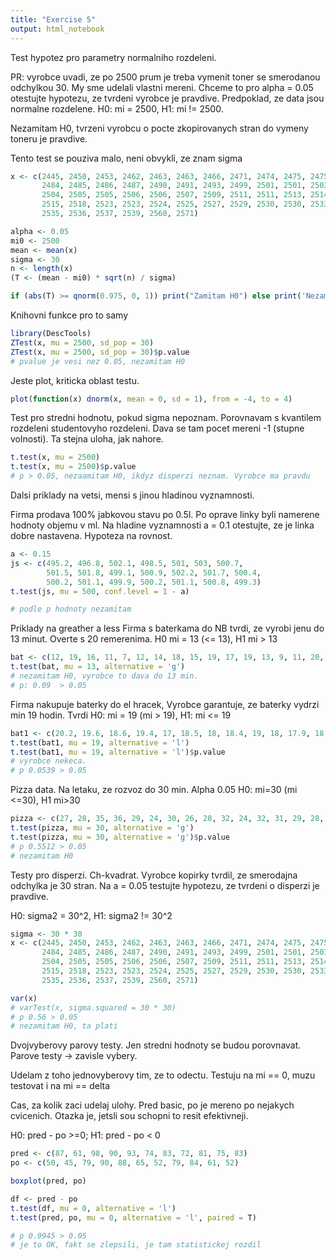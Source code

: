 ```yaml
---
title: "Exercise 5"
output: html_notebook
---
```

Test hypotez pro parametry normalniho rozdeleni.

PR: vyrobce uvadi, ze po 2500 prum je treba vymenit toner se smerodanou odchylkou 30. My sme udelali vlastni mereni.
Chceme to pro alpha = 0.05 otestujte hypotezu, ze tvrdeni vyrobce je pravdive. Predpoklad, ze data jsou normalne rozdelene.
H0: mi = 2500, H1: mi != 2500.

Nezamitam H0, tvrzeni vyrobcu o pocte zkopirovanych stran do vymeny toneru je pravdive.

Tento test se pouziva malo, neni obvykli, ze znam sigma
```r
x <- c(2445, 2450, 2453, 2462, 2463, 2463, 2466, 2471, 2474, 2475, 2475,
       2484, 2485, 2486, 2487, 2490, 2491, 2493, 2499, 2501, 2501, 2503,
       2504, 2505, 2505, 2506, 2506, 2507, 2509, 2511, 2511, 2513, 2514,
       2515, 2518, 2523, 2523, 2524, 2525, 2527, 2529, 2530, 2530, 2533,
       2535, 2536, 2537, 2539, 2560, 2571)

alpha <- 0.05
mi0 <- 2500
mean <- mean(x)
sigma <- 30
n <- length(x)
(T <- (mean - mi0) * sqrt(n) / sigma)

if (abs(T) >= qnorm(0.975, 0, 1)) print("Zamitam H0") else print('Nezamitam H0')
```
Knihovni funkce pro to samy
```r
library(DescTools)
ZTest(x, mu = 2500, sd_pop = 30)
ZTest(x, mu = 2500, sd_pop = 30)$p.value
# pvalue je vesi nez 0.05, nezamitam H0
```
Jeste plot, kriticka oblast testu.
```r
plot(function(x) dnorm(x, mean = 0, sd = 1), from = -4, to = 4)
```
Test pro stredni hodnotu, pokud sigma nepoznam. Porovnavam s kvantilem rozdeleni studentovyho rozdeleni. Dava se tam pocet mereni -1 (stupne volnosti).
Ta stejna uloha, jak nahore.
```r
t.test(x, mu = 2500)
t.test(x, mu = 2500)$p.value
# p > 0.05, nezaamitam H0, ikdyz disperzi neznam. Vyrobce ma pravdu
```
Dalsi priklady na vetsi, mensi s jinou hladinou vyznamnosti.

Firma prodava 100% jabkovou stavu po 0.5l. Po oprave linky byli namerene hodnoty objemu v ml. Na hladine vyznamnosti
a = 0.1 otestujte, ze je linka dobre nastavena. Hypoteza na rovnost.
```r
a <- 0.15
js <- c(495.2, 496.8, 502.1, 498.5, 501, 503, 500.7,
        501.5, 501.8, 499.1, 500.9, 502.2, 501.7, 500.4,
        500.2, 501.1, 499.9, 500.2, 501.1, 500.8, 499.3)
t.test(js, mu = 500, conf.level = 1 - a)

# podle p hodnoty nezamitam
```
Priklady na greather a less
Firma s baterkama do NB tvrdi, ze vyrobi jenu do 13 minut. Overte s 20 remerenima.
H0 mi = 13 (<= 13), H1 mi > 13
```r
bat <- c(12, 19, 16, 11, 7, 12, 14, 18, 15, 19, 17, 19, 13, 9, 11, 20, 12, 19, 8, 13)
t.test(bat, mu = 13, alternative = 'g')
# nezamitam H0, vyrobce to dava do 13 min.
# p: 0.09  > 0.05
```
Firma nakupuje baterky do el hracek, Vyrobce garantuje, ze baterky vydrzi min 19 hodin.
Tvrdi H0: mi = 19 (mi > 19), H1: mi <= 19
```r
bat1 <- c(20.2, 19.6, 18.6, 19.4, 17, 18.5, 18, 18.4, 19, 18, 17.9, 18.1)
t.test(bat1, mu = 19, alternative = 'l')
t.test(bat1, mu = 19, alternative = 'l')$p.value
# vyrobce nekeca.
# p 0.0539 > 0.05
```

Pizza data. Na letaku, ze rozvoz do 30 min. Alpha 0.05
H0: mi=30 (mi <=30), H1 mi>30
```r
pizza <- c(27, 28, 35, 36, 29, 24, 30, 26, 28, 32, 24, 32, 31, 29, 28, 29, 35, 34, 30, 31)
t.test(pizza, mu = 30, alternative = 'g')
t.test(pizza, mu = 30, alternative = 'g')$p.value
# p 0.5512 > 0.05
# nezamitam H0
```
Testy pro disperzi. Ch-kvadrat.
Vyrobce kopirky tvrdil, ze smerodajna odchylka je 30 stran. Na a = 0.05 testujte hypotezu, ze tvrdeni o disperzi je pravdive.

H0: sigma2 = 30^2, H1: sigma2 != 30^2
```r
sigma <- 30 * 30
x <- c(2445, 2450, 2453, 2462, 2463, 2463, 2466, 2471, 2474, 2475, 2475,
       2484, 2485, 2486, 2487, 2490, 2491, 2493, 2499, 2501, 2501, 2503,
       2504, 2505, 2505, 2506, 2506, 2507, 2509, 2511, 2511, 2513, 2514,
       2515, 2518, 2523, 2523, 2524, 2525, 2527, 2529, 2530, 2530, 2533,
       2535, 2536, 2537, 2539, 2560, 2571)

var(x)
# varTest(x, sigma.squared = 30 * 30)
# p 0.56 > 0.05
# nezamitam H0, ta plati
```
Dvojvyberovy parovy testy. Jen stredni hodnoty se budou porovnavat.
Parove testy -> zavisle vybery.

Udelam z toho jednovyberovy tim, ze to odectu. Testuju na mi == 0, muzu testovat i na mi == delta

Cas, za kolik zaci udelaj ulohy. Pred basic, po je mereno po nejakych cvicenich.  Otazka je, jetsli sou schopni to resit efektivneji.

H0: pred - po >=0; H1: pred - po < 0
```r
pred <- c(87, 61, 98, 90, 93, 74, 83, 72, 81, 75, 83)
po <- c(50, 45, 79, 90, 88, 65, 52, 79, 84, 61, 52)

boxplot(pred, po)

df <- pred - po
t.test(df, mu = 0, alternative = 'l')
t.test(pred, po, mu = 0, alternative = 'l', paired = T)

# p 0.9945 > 0.05
# je to OK, fakt se zlepsili, je tam statistickej rozdil
```

